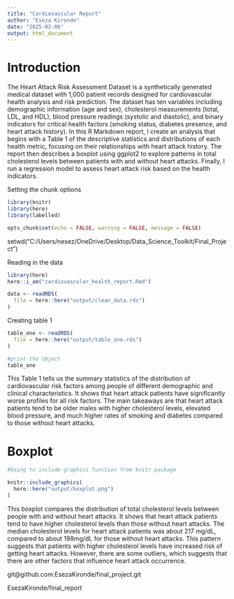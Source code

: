 ```yaml
---
title: "Cardiovascular Report"
author: "Eseza Kironde"
date: "2025-02-06"
output: html_document
---
```


# Introduction

The Heart Attack Risk Assessment Dataset is a synthetically generated medical dataset with 1,000 patient records designed for cardiovascular health analysis and risk prediction. The dataset has ten variables including demographic information (age and sex), cholesterol measurements (total, LDL, and HDL), blood pressure readings (systolic and diastolic), and binary indicators for critical health factors (smoking status, diabetes presence, and heart attack history).
In this R Markdown report, I create an analysis that begins with a Table 1 of the descriptive statistics and distributions of each health metric, focusing on their relationships with heart attack history. The report then describes a boxplot using ggplot2 to explore patterns in total cholesterol levels between patients with and without heart attacks. Finally, I run a regression model to assess heart attack risk based on the health indicators.

Setting the chunk options
```r
library(knitr)
library(here)
library(labelled)

opts_chunk$set(echo = FALSE, warning = FALSE, message = FALSE)

```


setwd("C:/Users/nesez/OneDrive/Desktop/Data_Science_Toolkit/Final_Project")

Reading in the data
```r

library(here)
here::i_am("cardiovascular_health_report.Rmd")

data <- readRDS(
  file = here::here("output/clean_data.rds")
)

```



Creating table 1
```r

table_one <- readRDS(
  file = here::here("output/table_one.rds")
)

#print the object
table_one

```

This Table 1 tells us the summary statistics of the distribution of cardiovascular risk factors among people of different demographic and clinical characteristics.
It shows that heart attack patients have significantly worse profiles for all risk factors. The main takeaways are that heart attack patients tend to be older males with higher cholesterol levels, elevated blood pressure, and much higher rates of smoking and diabetes compared to those without heart attacks.




# Boxplot

```r
#Going to include graphics function from knitr package

knitr::include_graphics(
  here::here("output/boxplot.png")
)

```

This boxplot compares the distribution of total cholesterol levels between people with and without heart attacks. 
It shows that heart attack patients tend to have higher cholesterol levels than those without heart attacks. The median cholesterol levels for heart attack patients was about 217 mg/dL, compared to about 198mg/dL for those without heart attacks. 
This pattern suggests that patients with higher cholesterol levels have increased risk of getting heart attacks. However, there are some outliers, which suggests that there are other factors that influence heart attack occurrence.



git@github.com:EsezaKironde/final_project.git

EsezaKironde/final_report







